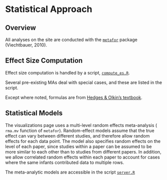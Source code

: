 # Statistical Approach 

## Overview

All analyses on the site are conducted with the [`metafor`](http://www.metafor-project.org/doku.php) package (Viechtbauer, 2010). 

## Effect Size Computation

Effect size computation is handled by a script, [`compute_es.R`](https://github.com/langcog/metalab2/blob/master/scripts/compute_es.R).

Several pre-existing MAs deal with special cases, and these are listed in the script. 

Except where noted, formulas are from [Hedges & Olkin's textbook](http://www.amazon.com/Statistical-Methods-Meta-Analysis-Larry-Hedges/dp/0123363802). 

## Statistical Models

The visualizations page uses a multi-level random effects meta-analysis ( `rma.mv` function of `metafor`).
Random-effect models assume that the true effect can vary between different studies, and therefore allow
random effects for each data point. The model also specifies random effects on the level of each paper, since studies within a paper can be assumed to be more similar to each other than to studies from different papers. In addition, we allow correlated random effects within each paper to account for cases where the same infants contributed data to multiple rows. 

The meta-analytic models are accessible in the script [`server.R`](https://github.com/langcog/metalab2/tree/master/shinyapps/visualization/server.R)
